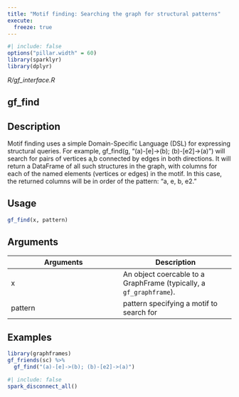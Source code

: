 ```yaml
---
title: "Motif finding: Searching the graph for structural patterns"
execute:
  freeze: true
---
```


```r
#| include: false
options("pillar.width" = 60)
library(sparklyr) 
library(dplyr)
```

*R/gf_interface.R*

## gf_find

## Description
Motif finding uses a simple Domain-Specific Language (DSL) for  expressing structural queries. For example,  gf_find(g, "(a)-[e]->(b); (b)-[e2]->(a)") will search for  pairs of vertices a,b connected by edges in both directions.  It will return a DataFrame of all such structures in the graph,  with columns for each of the named elements (vertices or edges)  in the motif. In this case, the returned columns will be in  order of the pattern: "a, e, b, e2." 


## Usage
```r
gf_find(x, pattern) 
```

## Arguments
|Arguments|Description|
|---|---|
| x | An object coercable to a GraphFrame (typically, a `gf_graphframe`). |
| pattern | pattern specifying a motif to search for |





## Examples
```r
library(graphframes)
gf_friends(sc) %>% 
  gf_find("(a)-[e]->(b); (b)-[e2]->(a)") 
```



```r
#| include: false
spark_disconnect_all()
```
